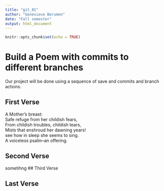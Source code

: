 ```yaml
---
title: "git_01"
author: "Genevieve Berumen"
date: "Fall semester"
output: html_document
---
```


```r
knitr::opts_chunk$set(echo = TRUE)
```
# Build a Poem with commits to different branches
Our project will be done using a sequence of save and commits and branch actions.
<!-- Do not modify or change any text in "!--" bracketed areas such as this --- these are instructions to
you, if you change any of this the git program will notice it and compromise your git merging strategy !-->

## First Verse 
<!--Put the first five lines of a poem by Lewis Carrol in this section!-->
A Mother's breast:        
Safe refuge from her childish fears,          
From childish troubles, childish tears,         
Mists that enshroud her dawning years!       
see how in sleep she seems to sing.       
A voiceless psalm--an offering.     

## Second Verse
<!--Put the first five lines of a poem by Robert Frost here!-->
sometihng
## Third Verse
<!--Put the first two verses of The Walrus and the Carpenter here!-->

## Last Verse
<!--Put a short poem you created using chatGPT of 20 to 30 lines,here!-->
